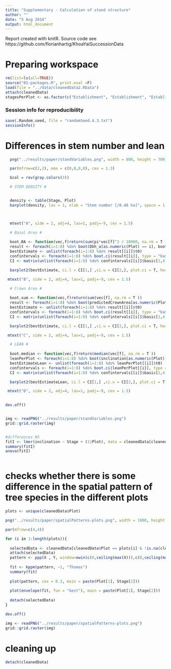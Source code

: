 ```yaml
---
title: "Supplementary - Calculation of stand structure"
author: ""
date: "5 Aug 2014"
output: html_document
---
```


Report created with knitR. Source code see https://github.com/florianhartig/KhoaYaiSuccessionData

# Preparing workspace

```r
rm(list=ls(all=TRUE))
source("01-packages.R", print.eval =F)
load(file = "../data/cleanedData2.RData")
attach(cleanedData)
stagesPerPlot <- as.factor(c("Establishment", "Establishment", "Establishment", "Exclusion", "Exclusion","Exclusion", "Old-growth", "Old-growth"))
```

### Session info for reproducibility

```r
save(.Random.seed, file = "randomSeed.4.3.txt")
sessionInfo() 
```


# Differences in stem number and lean


```r

  png("../results/paper/standVariables.png", width = 800, height = 700)

  par(mfrow=c(2,2), oma = c(0,0,0,0), cex = 1.3)

  Gcol = rev(gray.colors(3))

  # STEM DENSITY #


  density <- table(Stage, Plot)
  barplot(density, las = 1, xlab = "Stem number [/0.48 ha]", space = 1, horiz = T, main = "Stem number", col = Gcol, legend = levels(Stage) , args.legend =list(x=2000, y = 19, fill = Gcol, bg = NULL, bty = "n"))



  mtext("A", side = 2, adj=4, las=1, padj=-9, cex = 1.5)

  # Basal Area #
  
  boot.BA <- function(vec,f)return(sum(pi*vec[f]^2 / 10000, na.rm = T )) 
  result <- foreach(i=1:8) %do% boot(Dbh_a[as.numeric(Plot) == i], boot.BA, 1000)
  bestEstimate <- unlist(foreach(i=1:8) %do% result[[i]]$t0)
  confintervals <- foreach(i=1:8) %do% boot.ci(result[[i]], type = "basic")
  CI <- matrix(unlist(foreach(i=1:8) %do% confintervals[[i]]$basic[1,4:5]), nrow = 2, byrow = F)

  barplot2(bestEstimate, ci.l = CI[1,] ,ci.u = CI[2,], plot.ci = T, horiz = T, space = 1, main = "Basal Area", xlab = "Basal area [m^2/0.48 ha]", col = Gcol[stagesPerPlot], names.arg = colnames(density), las =1 )

 mtext("B", side = 2, adj=4, las=1, padj=-9, cex = 1.5)

  # Crown Area #
  
  boot.sum <- function(vec,f)return(sum(vec[f], na.rm = T )) 
  result <- foreach(i=1:8) %do% boot(predictedCrownArea[as.numeric(Plot) == i], boot.sum, 1000)
  bestEstimate <- unlist(foreach(i=1:8) %do% result[[i]]$t0)
  confintervals <- foreach(i=1:8) %do% boot.ci(result[[i]], type = "basic")
  CI <- matrix(unlist(foreach(i=1:8) %do% confintervals[[i]]$basic[1,4:5]), nrow = 2, byrow = F)

  barplot2(bestEstimate, ci.l = CI[1,] ,ci.u = CI[2,], plot.ci = T, horiz = T, space = 1, main = "Crown projection area", xlab = "Crown projection area [m^2/0.48 ha]", col = Gcol[stagesPerPlot], names.arg = colnames(density), las =1 )

 mtext("C", side = 2, adj=4, las=1, padj=-9, cex = 1.5)

  # LEAN #
  
  boot.median <- function(vec,f)return(median(vec[f], na.rm = T )) 
  leanPerPlot <- foreach(i=1:8) %do% boot(inclination[as.numeric(Plot) == i & Dbh_a<7], boot.median, 1000)
  bestEstimateLean <- unlist(foreach(i=1:8) %do% leanPerPlot[[i]]$t0)
  confintervals <- foreach(i=1:8) %do% boot.ci(leanPerPlot[[i]], type = "basic")
  CI <- matrix(unlist(foreach(i=1:8) %do% confintervals[[i]]$basic[1,4:5]), nrow = 2, byrow = F)

  barplot2(bestEstimateLean, ci.l = CI[1,] ,ci.u = CI[2,], plot.ci = T, horiz = T, space = 1, main = "Lean [dbh < 7]", xlab = "Average inclination [degrees]", col = Gcol[stagesPerPlot], names.arg = colnames(density), las =1 )

 mtext("D", side = 2, adj=4, las=1, padj=-9, cex = 1.5)

  
dev.off()


img <- readPNG("../results/paper/standVariables.png")
grid::grid.raster(img)


#differences NS
fitI <- lmer(inclination ~ Stage + (1|Plot), data = cleanedData[cleanedData$Dbh_a<7,]) 
summary(fitI)
anova(fitI)



```







# checks whether there is some difference in the spatial pattern of tree species in the different plots

```r

plots <- unique(cleanedData$Plot)

png("../results/paper/spatialPatterns-plots.png", width = 1000, height = 1000)

par(mfrow=c(4,4))

for (i in 1:length(plots)){
  
  selectedData <- cleanedData[cleanedData$Plot == plots[i] & !is.na(cleanedData$Dbh_a) & cleanedData$Dbh_a > 5,]
  attach(selectedData)
  pattern <- ppp(X , Y, window=owin(c(0,ceiling(max(X))),c(0,ceiling(max(Y)))))  
  
  fit <- kppm(pattern, ~1, "Thomas")
  summary(fit)
  
  plot(pattern, cex = 0.3, main = paste(Plot[1], Stage[2]))
  
  plot(envelope(fit, fun = "Gest"), main = paste(Plot[1], Stage[2]))
  
  detach(selectedData)
}

dev.off()

img <- readPNG("../results/paper/spatialPatterns-plots.png")
grid::grid.raster(img)


```



# cleaning up 

```r

detach(cleanedData)

```


